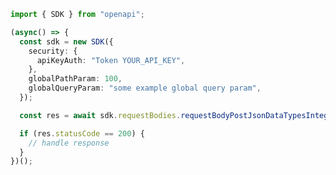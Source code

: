 ```typescript showLineNumbers copy filename="Request Body Post Json Data Types Integer usage example"
import { SDK } from "openapi";

(async() => {
  const sdk = new SDK({
    security: {
      apiKeyAuth: "Token YOUR_API_KEY",
    },
    globalPathParam: 100,
    globalQueryParam: "some example global query param",
  });

  const res = await sdk.requestBodies.requestBodyPostJsonDataTypesInteger(35362);

  if (res.statusCode == 200) {
    // handle response
  }
})();
```
